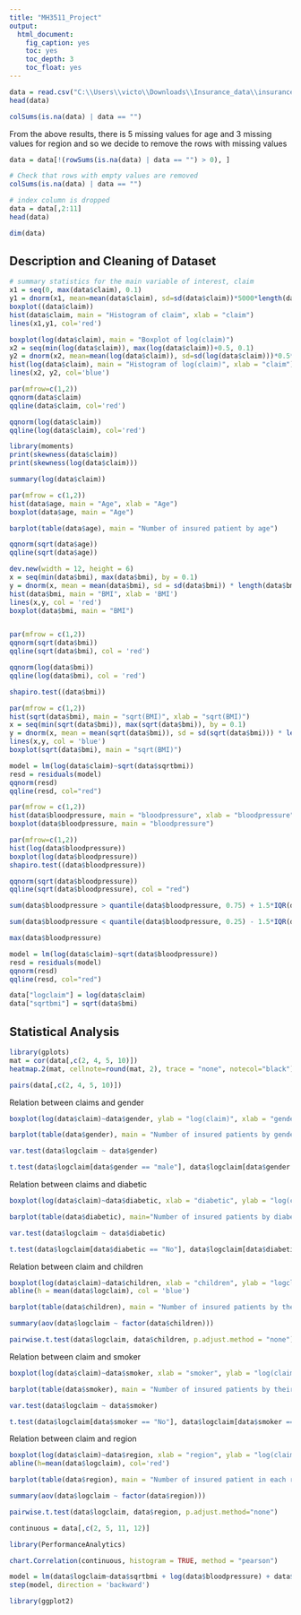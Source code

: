 ```yaml
---
title: "MH3511_Project"
output: 
  html_document:
    fig_caption: yes
    toc: yes
    toc_depth: 3
    toc_float: yes
---
```


```r
data = read.csv("C:\\Users\\victo\\Downloads\\Insurance_data\\insurance_data.csv", header = T)
head(data)
```

```r
colSums(is.na(data) | data == "")
```

From the above results, there is 5 missing values for age and 3 missing values for region and so we decide to remove the rows with missing values

```r
data = data[!(rowSums(is.na(data) | data == "") > 0), ]
```

```r
# Check that rows with empty values are removed
colSums(is.na(data) | data == "")
```

```r
# index column is dropped
data = data[,2:11]
head(data)
```

```r
dim(data)
```

## Description and Cleaning of Dataset

```r
# summary statistics for the main variable of interest, claim
x1 = seq(0, max(data$claim), 0.1)
y1 = dnorm(x1, mean=mean(data$claim), sd=sd(data$claim))*5000*length(data$claim)
boxplot((data$claim))
hist(data$claim, main = "Histogram of claim", xlab = "claim")
lines(x1,y1, col='red')

```

```r
boxplot(log(data$claim), main = "Boxplot of log(claim)")
x2 = seq(min(log(data$claim)), max(log(data$claim))+0.5, 0.1)
y2 = dnorm(x2, mean=mean(log(data$claim)), sd=sd(log(data$claim)))*0.5*length(log(data$claim))
hist(log(data$claim), main = "Histogram of log(claim)", xlab = "claim") # log-transformation
lines(x2, y2, col='blue')

```

```r
par(mfrow=c(1,2))
qqnorm(data$claim)
qqline(data$claim, col='red')

qqnorm(log(data$claim))
qqline(log(data$claim), col='red')
```

```r
library(moments)
print(skewness(data$claim))
print(skewness(log(data$claim)))
```

```r
summary(log(data$claim))
```

```r
par(mfrow = c(1,2))
hist(data$age, main = "Age", xlab = "Age")
boxplot(data$age, main = "Age")
```
```r
barplot(table(data$age), main = "Number of insured patient by age")
```
```r
qqnorm(sqrt(data$age))
qqline(sqrt(data$age))
```

```r
dev.new(width = 12, height = 6)
x = seq(min(data$bmi), max(data$bmi), by = 0.1)
y = dnorm(x, mean = mean(data$bmi), sd = sd(data$bmi)) * length(data$bmi) * 5
hist(data$bmi, main = "BMI", xlab = 'BMI')
lines(x,y, col = 'red')
boxplot(data$bmi, main = "BMI")
```

```r

```

```r
par(mfrow = c(1,2))
qqnorm(sqrt(data$bmi))
qqline(sqrt(data$bmi), col = 'red')

qqnorm(log(data$bmi))
qqline(log(data$bmi), col = 'red')

shapiro.test((data$bmi))
```
```r
par(mfrow = c(1,2))
hist(sqrt(data$bmi), main = "sqrt(BMI)", xlab = "sqrt(BMI)")
x = seq(min(sqrt(data$bmi)), max(sqrt(data$bmi)), by = 0.1)
y = dnorm(x, mean = mean(sqrt(data$bmi)), sd = sd(sqrt(data$bmi))) * length(sqrt(data$bmi)) * 0.2
lines(x,y, col = 'blue')
boxplot(sqrt(data$bmi), main = "sqrt(BMI)")
```
```r
model = lm(log(data$claim)~sqrt(data$sqrtbmi))
resd = residuals(model)
qqnorm(resd)
qqline(resd, col="red")
```


```r
par(mfrow = c(1,2))
hist(data$bloodpressure, main = "bloodpressure", xlab = "bloodpressure")
boxplot(data$bloodpressure, main = "bloodpressure")
```


```r
par(mfrow=c(1,2))
hist(log(data$bloodpressure))
boxplot(log(data$bloodpressure))
shapiro.test((data$bloodpressure))
```

```r
qqnorm(sqrt(data$bloodpressure))
qqline(sqrt(data$bloodpressure), col = "red")
```
```r
sum(data$bloodpressure > quantile(data$bloodpressure, 0.75) + 1.5*IQR(data$bloodpressure))

sum(data$bloodpressure < quantile(data$bloodpressure, 0.25) - 1.5*IQR(data$bloodpressure))

max(data$bloodpressure)
```


```r
model = lm(log(data$claim)~sqrt(data$bloodpressure))
resd = residuals(model)
qqnorm(resd)
qqline(resd, col="red")
```
```r
data["logclaim"] = log(data$claim)
data["sqrtbmi"] = sqrt(data$bmi)
```

## Statistical Analysis

```r
library(gplots)
mat = cor(data[,c(2, 4, 5, 10)])
heatmap.2(mat, cellnote=round(mat, 2), trace = "none", notecol="black")
```

```r
pairs(data[,c(2, 4, 5, 10)])
```

Relation between claims and gender

```r
boxplot(log(data$claim)~data$gender, ylab = "log(claim)", xlab = "gender")
```
```r
barplot(table(data$gender), main = "Number of insured patients by gender", le)
```
```r
var.test(data$logclaim ~ data$gender)
```
```r
t.test(data$logclaim[data$gender == "male"], data$logclaim[data$gender =="female"], var.equal = FALSE)
```

Relation between claims and diabetic

```r
boxplot(log(data$claim)~data$diabetic, xlab = "diabetic", ylab = "log(claim)")
```
```r
barplot(table(data$diabetic), main="Number of insured patients by diabetic status")
```

```r
var.test(data$logclaim ~ data$diabetic)
```

```r
t.test(data$logclaim[data$diabetic == "No"], data$logclaim[data$diabetic == "Yes"], var.equal = TRUE)
```

Relation between claim and children

```r
boxplot(log(data$claim)~data$children, xlab = "children", ylab = "logclaim")
abline(h = mean(data$logclaim), col = 'blue')
```
```r
barplot(table(data$children), main = "Number of insured patients by their number of children")
```

```r
summary(aov(data$logclaim ~ factor(data$children)))
```
```r
pairwise.t.test(data$logclaim, data$children, p.adjust.method = "none")
```


Relation between claim and smoker

```r
boxplot(log(data$claim)~data$smoker, xlab = "smoker", ylab = "log(claim)")
```
```r
barplot(table(data$smoker), main = "Number of insured patients by their smoking status")
```

```r
var.test(data$logclaim ~ data$smoker)
```

```r
t.test(data$logclaim[data$smoker == "No"], data$logclaim[data$smoker == "Yes"])
```

Relation between claim and region

```r
boxplot(log(data$claim)~data$region, xlab = "region", ylab = "log(claim)")
abline(h=mean(data$logclaim), col='red')
```
```r
barplot(table(data$region), main = "Number of insured patient in each region")
```

```r
summary(aov(data$logclaim ~ factor(data$region)))
```
```r
pairwise.t.test(data$logclaim, data$region, p.adjust.method="none")
```


```r
continuous = data[,c(2, 5, 11, 12)]
```

```r
library(PerformanceAnalytics)

chart.Correlation(continuous, histogram = TRUE, method = "pearson")
```
```r
model = lm(data$logclaim~data$sqrtbmi + log(data$bloodpressure) + data$age + factor(data$smoker) + factor(data$diabetic) + factor(data$region) + factor(data$gender))
step(model, direction = 'backward')
```
```r
library(ggplot2)
```

```r

```

